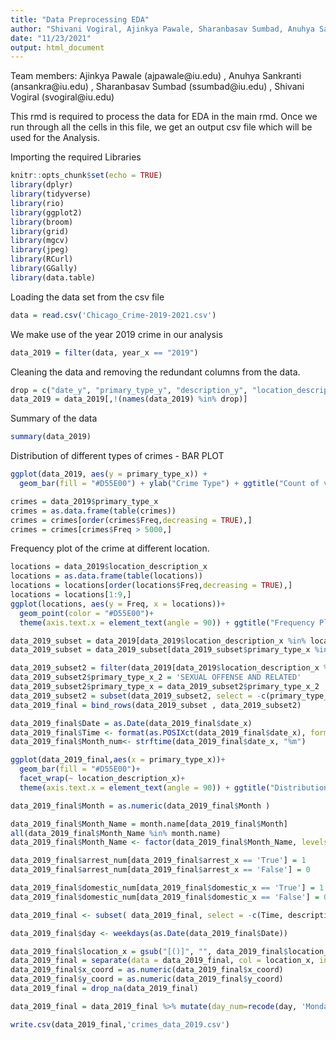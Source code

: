 ```yaml
---
title: "Data Preprocessing EDA"
author: "Shivani Vogiral, Ajinkya Pawale, Sharanbasav Sumbad, Anuhya Sankranti"
date: "11/23/2021"
output: html_document
---
```


Team members: Ajinkya Pawale (ajpawale@iu.edu) , Anuhya Sankranti (ansankra@iu.edu) , Sharanbasav Sumbad (ssumbad@iu.edu) , Shivani Vogiral (svogiral@iu.edu)


This rmd is required to process the data for EDA in the main rmd.
Once we run through all the cells in this file, we get an output csv file which will be used for the Analysis.

Importing the required Libraries


```r
knitr::opts_chunk$set(echo = TRUE)
library(dplyr)
library(tidyverse)
library(rio)
library(ggplot2)
library(broom)
library(grid)
library(mgcv)
library(jpeg)
library(RCurl)
library(GGally)
library(data.table)
```

Loading the data set from the csv file 

```r
data = read.csv('Chicago_Crime-2019-2021.csv')
```

We make use of the year 2019 crime in our analysis

```r
data_2019 = filter(data, year_x == "2019")
```

Cleaning the data and removing the redundant columns from the data.

```r
drop = c("date_y", "primary_type_y", "description_y", "location_description_y", "arrest_y", "domestic_y", "year_y", "updated_on_y", "location_y")
data_2019 = data_2019[,!(names(data_2019) %in% drop)]
```

Summary of the data

```r
summary(data_2019)
```

Distribution of different types of crimes - BAR PLOT
```r
ggplot(data_2019, aes(y = primary_type_x)) +
  geom_bar(fill = "#D55E00") + ylab("Crime Type") + ggtitle("Count of various Crime type in the data ")

crimes = data_2019$primary_type_x
crimes = as.data.frame(table(crimes))
crimes = crimes[order(crimes$Freq,decreasing = TRUE),]
crimes = crimes[crimes$Freq > 5000,]
```

Frequency plot of the crime at different location.

```r
locations = data_2019$location_description_x
locations = as.data.frame(table(locations))
locations = locations[order(locations$Freq,decreasing = TRUE),]
locations = locations[1:9,]
ggplot(locations, aes(y = Freq, x = locations))+
  geom_point(color = "#D55E00")+
  theme(axis.text.x = element_text(angle = 90)) + ggtitle("Frequency Plot of crimes at different locations")
```


```r
data_2019_subset = data_2019[data_2019$location_description_x %in% locations$locations,]
data_2019_subset = data_2019_subset[data_2019_subset$primary_type_x %in% crimes$crimes,]

data_2019_subset2 = filter(data_2019[data_2019$location_description_x %in% locations$locations,], primary_type_x == 'SEX OFFENSE' | primary_type_x == 'PROSTITUTION' | primary_type_x == 'OBSCENITY' | primary_type_x == 'CRIMINAL SEXUAL ASSUALT' | primary_type_x == 'CRIM SEXUAL ASSUALT')
data_2019_subset2$primary_type_x_2 = 'SEXUAL OFFENSE AND RELATED'
data_2019_subset2$primary_type_x = data_2019_subset2$primary_type_x_2 
data_2019_subset2 = subset(data_2019_subset2, select = -c(primary_type_x_2))
data_2019_final = bind_rows(data_2019_subset , data_2019_subset2)
```




```r
data_2019_final$Date = as.Date(data_2019_final$date_x)
data_2019_final$Time <- format(as.POSIXct(data_2019_final$date_x), format = "%H:%M:%S")
data_2019_final$Month_num<- strftime(data_2019_final$date_x, "%m")
```

```r
ggplot(data_2019_final,aes(x = primary_type_x))+
  geom_bar(fill = "#D55E00")+
  facet_wrap(~ location_description_x)+
  theme(axis.text.x = element_text(angle = 90)) + ggtitle("Distribution of crime type wise Faceted by Location") + ylab('Count of crimes') + xlab('Type of crime')
```



```r
data_2019_final$Month = as.numeric(data_2019_final$Month )
```


```r
data_2019_final$Month_Name = month.name[data_2019_final$Month]
all(data_2019_final$Month_Name %in% month.name)
data_2019_final$Month_Name <- factor(data_2019_final$Month_Name, levels=month.name)
```



```r
data_2019_final$arrest_num[data_2019_final$arrest_x == 'True'] = 1
data_2019_final$arrest_num[data_2019_final$arrest_x == 'False'] = 0
```

```r
data_2019_final$domestic_num[data_2019_final$domestic_x == 'True'] = 1
data_2019_final$domestic_num[data_2019_final$domestic_x == 'False'] = 0
```

```r
data_2019_final <- subset( data_2019_final, select = -c(Time, description_x) )
```


```r
data_2019_final$day <- weekdays(as.Date(data_2019_final$Date))
```


```r
data_2019_final$location_x = gsub("[()]", "", data_2019_final$location_x)
data_2019_final = separate(data = data_2019_final, col = location_x, into = c("x_coord", "y_coord"), sep = "\\,")
data_2019_final$x_coord = as.numeric(data_2019_final$x_coord)
data_2019_final$y_coord = as.numeric(data_2019_final$y_coord)
data_2019_final = drop_na(data_2019_final)
```


```r
data_2019_final = data_2019_final %>% mutate(day_num=recode(day, 'Monday' = 1, 'Tuesday' = 2,'Wednesday'=3,'Thursday'=4,'Friday'=5,'Saturday'=6,'Sunday'=7))
```


```r
write.csv(data_2019_final,'crimes_data_2019.csv')
```

